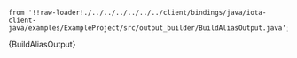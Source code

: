     from '!!raw-loader!./../../../../../../client/bindings/java/iota-client-java/examples/ExampleProject/src/output_builder/BuildAliasOutput.java';

<CodeBlock className="language-java">
    {BuildAliasOutput}
</CodeBlock>
